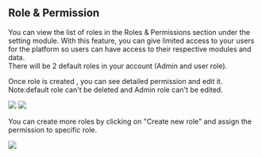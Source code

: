Role & Permission
-----------------

You can view the list of roles in the Roles & Permissions section under the setting module. With this feature, you can give limited access to your users for the platform so users can have access to their respective modules and data.\
There will be 2 default roles in your account (Admin and user role).

Once role is created , you can see detailed permission and edit it.\
Note:default role can't be deleted and Admin role can't be edited.

<img src="/images/settings/r1.png" />

<img src="/images/settings/r2.png" />

You can create more roles by clicking on "Create new role" and assign the permission to specific role.

<img src="/images/settings/r3.png" />
